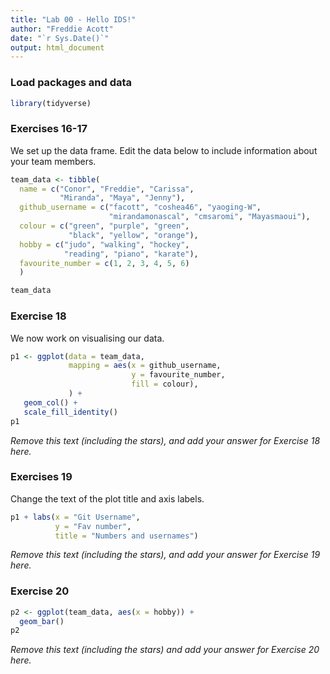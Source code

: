 ```yaml
---
title: "Lab 00 - Hello IDS!"
author: "Freddie Acott"
date: "`r Sys.Date()`"
output: html_document
---
```


### Load packages and data

```r
library(tidyverse) 
```

### Exercises 16-17

We set up the data frame. Edit the data below to include information about your team members.

```r
team_data <- tibble(
  name = c("Conor", "Freddie", "Carissa", 
           "Miranda", "Maya", "Jenny"),
  github_username = c("facott", "coshea46", "yaoging-W", 
                      "mirandamonascal", "cmsaromi", "Mayasmaoui"), 
  colour = c("green", "purple", "green", 
             "black", "yellow", "orange"),
  hobby = c("judo", "walking", "hockey", 
            "reading", "piano", "karate"),
  favourite_number = c(1, 2, 3, 4, 5, 6)
  )

team_data
```

### Exercise 18

We now work on visualising our data. 

```r
p1 <- ggplot(data = team_data, 
             mapping = aes(x = github_username, 
                           y = favourite_number,
                           fill = colour), 
             ) +
   geom_col() +
   scale_fill_identity()
p1
```


*Remove this text (including the stars), and add your answer for Exercise 18 here.*

### Exercises 19

Change the text of the plot title and axis labels.

```r
p1 + labs(x = "Git Username", 
          y = "Fav number",
          title = "Numbers and usernames")
```

*Remove this text (including the stars), and add your answer for Exercise 19 here.*

### Exercise 20

```r
p2 <- ggplot(team_data, aes(x = hobby)) +
  geom_bar()
p2
```

*Remove this text (including the stars) and add your answer for Exercise 20 here.*

